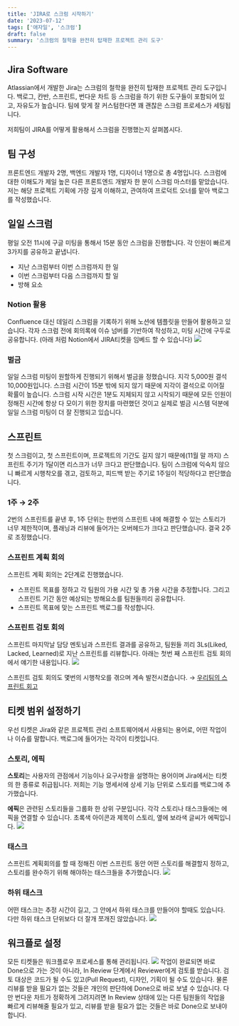 ```yaml
---
title: 'JIRA로 스크럼 시작하기'
date: '2023-07-12'
tags: ['애자일', '스크럼']
draft: false
summary: '스크럼의 철학을 완전히 탑재한 프로젝트 관리 도구'
---
```

## Jira Software

Atlassian에서 개발한 Jira는 스크럼의 철학을 완전히 탑재한 프로젝트 관리 도구입니다. 백로그, 칸반, 스프린트, 번다운 차트 등 스크럼을 하기 위한 도구들이 포함되어 있고, 자유도가 높습니다. 팀에 맞게 잘 커스텀한다면 꽤 괜찮은 스크럼 프로세스가 세팅됩니다.

저희팀이 JIRA를 어떻게 활용해서 스크럼을 진행했는지 살펴봅시다.

## 팀 구성
프론트엔드 개발자 2명, 백엔드 개발자 1명, 디자이너 1명으로 총 4명입니다. 스크럼에 대한 이해도가 제일 높은 다른 프론트엔드 개발자 한 분이 스크럼 마스터를 맡았습니다. 저는 해당 프로젝트 기획에 가장 깊게 이해하고, 관여하여 프로덕트 오너를 맡아 백로그를 작성했습니다.
## 일일 스크럼
평일 오전 11시에 구글 미팅을 통해서 15분 동안 스크럼을 진행합니다. 각 인원이 빠르게 3가지를 공유하고 끝냅니다.
- 지난 스크럼부터 이번 스크럼까지 한 일
- 이번 스크럼부터 다음 스크럼까지 할 일
- 방해 요소
### Notion 활용
Confluence 대신 데일리 스크럼을 기록하기 위해 노션에 템플릿을 만들어 활용하고 있습니다. 각자 스크럼 전에 회의록에 이슈 넘버를 기반하여 작성하고, 미팅 시간에 구두로 공유합니다. (아래 처럼 Notion에서 JIRA티켓을 임베드 할 수 있습니다)
![](https://velog.velcdn.com/images/cksrb63/post/191181d2-65d0-4496-8c1f-91042c6d2d94/image.png)
### 벌금
일일 스크럼 미팅이 원할하게 진행되기 위해서 벌금을 정했습니다. 지각 5,000원 결석 10,000원입니다. 스크럼 시간이 15분 밖에 되지 않기 때문에 지각이 결석으로 이어질 확률이 높습니다. 스크럼 시작 시간은 1분도 지체되지 않고 시작되기 때문에 모든 인원이 정해진 시간에 항상 다 모이기 위한 장치를 마련했던 것이고 실제로 벌금 시스템 덕분에 일일 스크럼 미팅이 더 잘 진행되고 있습니다. 

## 스프린트
첫 스크럼이고, 첫 스프린트이며, 프로젝트의 기간도 길지 않기 때문에(11월 말 까지) 스프린트 주기가 1달이면 리스크가 너무 크다고 판단했습니다. 팀이 스크럼에 익숙치 않으니 빠르게 시행착오를 겪고, 검토하고, 피드백 받는 주기로 1주일이 적당하다고 판단했습니다.

### 1주 → 2주
2번의 스프린트를 끝낸 후, 1주 단위는 한번의 스프린트 내에 해결할 수 있는 스토리가 너무 제한적이며, 플래닝과 리뷰에 들어가는 오버헤드가 크다고 판단했습니다. 결국 2주로 조정했습니다.

### 스프린트 계획 회의
스프린트 계획 회의는 2단계로 진행했습니다.

- 스프린트 목표를 정하고 각 팀원의 가용 시간 및 총 가용 시간을 추정합니다. 그리고 스프린트 기간 동안 예상되는 방해요소를 팀원들끼리 공유합니다.
- 스프린트 목표에 맞는 스프린트 백로그를 작성합니다.

### 스프린트 검토 회의

스프린트 마지막날 담당 멘토님과 스프린트 결과를 공유하고, 팀원들 끼리 3Ls(Liked, Lacked, Learned)로 지난 스프린트를 리뷰합니다. 아래는 첫번 째 스프린트 검토 회의에서 얘기한 내용입니다.
![](https://velog.velcdn.com/images/cksrb63/post/460a1fcf-487c-44c2-8f73-5489c0c79244/image.png)

스프린트 검토 회의도 몇번의 시행착오를 겪으며 계속 발전시켰습니다. → <a href="https://www.kimchankyu.dev/blog/%EC%84%B1%EC%9E%A5%ED%95%98%EB%8A%94%20%ED%8C%80%EC%9D%98%20%EC%8A%A4%ED%94%84%EB%A6%B0%ED%8A%B8%20%ED%9A%8C%EA%B3%A0">우리팀의 스프린트 회고</a>

## 티켓 범위 설정하기

우선 티켓은 Jira와 같은 프로젝트 관리 소프트웨어에서 사용되는 용어로, 어떤 작업이나 이슈를 말합니다. 백로그에 들어가는 각각이 티켓입니다. 


### 스토리, 에픽

**스토리**는 사용자의 관점에서 기능이나 요구사항을 설명하는 용어이며 Jira에서는 티켓의 한 종류로 취급됩니다. 저희는 기능 명세서에 상세 기능 단위로 스토리를 백로그에 추가했습니다.

**에픽**은 관련된 스토리들을 그룹화 한 상위 구분입니다. 각각 스토리나 태스크들에는 에픽을 연결할 수 있습니다. 초록색 아이콘과 제목이 스토리, 옆에 보라색 글씨가 에픽입니다.
![](https://velog.velcdn.com/images/cksrb63/post/a5445eab-b242-43ef-8285-8e92d268b5bd/image.png)
### 태스크

스프린트 계획회의를 할 때 정해진 이번 스프린트 동안 어떤 스토리를 해결할지 정하고, 스토리를 완수하기 위해 해야하는 태스크들을 추가했습니다.
![](https://velog.velcdn.com/images/cksrb63/post/eb6c0dd9-da36-40e5-85c9-fbd0a34e7477/image.png)
### 하위 태스크

어떤 태스크는 추정 시간이 길고, 그 안에서 하위 태스크를 만들어야 할때도 있습니다. 다만 하위 태스크 단위보다 더 잘개 쪼개진 않았습니다.
![](https://velog.velcdn.com/images/cksrb63/post/55de9587-0991-4901-84d6-e5e52ea6a7a0/image.png)



## 워크플로 설정
모든 티켓들은 워크플로우 프로세스를 통해 관리됩니다.
![](https://velog.velcdn.com/images/cksrb63/post/1cf31c37-7e68-408b-9495-3509b2750a77/image.png)
작업이 완료되면 바로 Done으로 가는 것이 아니라, In Review 단계에서 Reviewer에게 검토를 받습니다. 검토 대상은 코드가 될 수도 있고(Pull Request), 디자인, 기획이 될 수도 있습니다. 물론 리뷰를 받을 필요가 없는 것들은 개인의 판단하에 Done으로 바로 보낼 수 있습니다. 다만 번다운 차트가 정확하게 그려지려면  In Review 상태에 있는 다른 팀원들의 작업을 빠르게 리뷰해줄 필요가 있고, 리뷰를 받을 필요가 없는 것들은 바로 Done으로 보내야 합니다.
